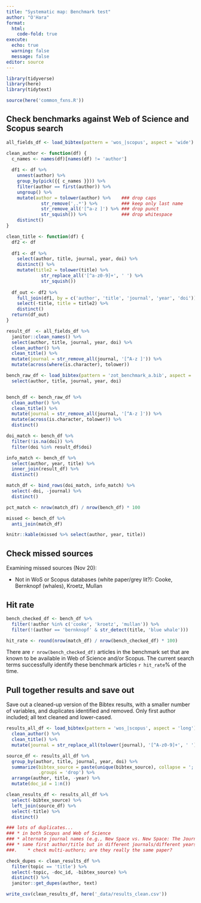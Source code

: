 ```yaml
---
title: "Systematic map: Benchmark test"
author: "O'Hara"
format: 
  html:
    code-fold: true
execute:
  echo: true
  warning: false
  message: false
editor: source
---
```


```r
library(tidyverse)
library(here)
library(tidytext)

source(here('common_fxns.R'))
```

## Check benchmarks against Web of Science and Scopus search

```r
all_fields_df <- load_bibtex(pattern = 'wos_|scopus', aspect = 'wide')
```

```r
clean_author <- function(df) {
  c_names <- names(df)[names(df) != 'author']
  
  df1 <- df %>%
    unnest(author) %>%
    group_by(pick({{ c_names }})) %>%
    filter(author == first(author)) %>%
    ungroup() %>%
    mutate(author = tolower(author) %>%    ### drop caps
             str_remove(',.*') %>%         ### keep only last name
             str_remove_all('[^a-z ]') %>% ### drop punct
             str_squish()) %>%             ### drop whitespace
    distinct()
}

clean_title <- function(df) {
  df2 <- df
    
  df1 <- df %>%
    select(author, title, journal, year, doi) %>%
    distinct() %>%
    mutate(title2 = tolower(title) %>%
             str_replace_all('[^a-z0-9]+', ' ') %>%
             str_squish())
  
  df_out <- df2 %>%
    full_join(df1, by = c('author', 'title', 'journal', 'year', 'doi')) %>%
    select(-title, title = title2) %>%
    distinct()
  return(df_out)
}
```

```r

result_df  <- all_fields_df %>%
  janitor::clean_names() %>%
  select(author, title, journal, year, doi) %>%
  clean_author() %>%
  clean_title() %>%
  mutate(journal = str_remove_all(journal, '[^A-z ]')) %>%
  mutate(across(where(is.character), tolower))

bench_raw_df <- load_bibtex(pattern = 'zot_benchmark_a.bib', aspect = 'wide') %>%
  select(author, title, journal, year, doi)


bench_df <- bench_raw_df %>%
  clean_author() %>%
  clean_title() %>%
  mutate(journal = str_remove_all(journal, '[^A-z ]')) %>%
  mutate(across(is.character, tolower)) %>%
  distinct()

doi_match <- bench_df %>%
  filter(!is.na(doi)) %>%
  filter(doi %in% result_df$doi)

info_match <- bench_df %>%
  select(author, year, title) %>%
  inner_join(result_df) %>%
  distinct()

match_df <- bind_rows(doi_match, info_match) %>%
  select(-doi, -journal) %>%
  distinct()

pct_match <- nrow(match_df) / nrow(bench_df) * 100

missed <- bench_df %>% 
  anti_join(match_df)

knitr::kable(missed %>% select(author, year, title))
```

## Check missed sources

Examining missed sources (Nov 20):

* Not in WoS or Scopus databases (white paper/grey lit?): Cooke, Bernknopf (whales), Kroetz, Mullan

## Hit rate

```r
bench_checked_df <- bench_df %>%
  filter(!author %in% c('cooke', 'kroetz', 'mullan')) %>%
  filter(!(author == 'bernknopf' & str_detect(title, 'blue whale')))

hit_rate <- round(nrow(match_df) / nrow(bench_checked_df) * 100)
```

There are `r nrow(bench_checked_df)` articles in the benchmark set that are known to be available in Web of Science and/or Scopus.  The current search terms successfully identify these benchmark articles `r hit_rate`% of the time.

## Pull together results and save out

Save out a cleaned-up version of the Bibtex results, with a smaller number of variables, and duplicates identified and removed.  Only first author included; all text cleaned and lower-cased.

```r
results_all_df <- load_bibtex(pattern = 'wos_|scopus', aspect = 'long') %>%
  clean_author() %>%
  clean_title() %>%
  mutate(journal = str_replace_all(tolower(journal), '[^A-z0-9]+', ' '))

source_df <- results_all_df %>%
  group_by(author, title, journal, year, doi) %>%
  summarize(bibtex_source = paste(unique(bibtex_source), collapse = ';'),
            .groups = 'drop') %>%
  arrange(author, title, -year) %>%
  mutate(doc_id = 1:n())

clean_results_df <- results_all_df %>%
  select(-bibtex_source) %>%
  left_join(source_df) %>%
  select(-title) %>%
  distinct()

### lots of duplicates... 
### * in both Scopus and Web of Science
### * alternate journal names (e.g., New Space vs. New Space: The Journal of Space Entrepreneurship)
### * same first author/title but in different journals/different years
###.    * check multi-authors; are they really the same paper?

check_dupes <- clean_results_df %>%
  filter(topic == 'title') %>%
  select(-topic, -doc_id, -bibtex_source) %>%
  distinct() %>%
  janitor::get_dupes(author, text)

write_csv(clean_results_df, here('_data/results_clean.csv'))
```

